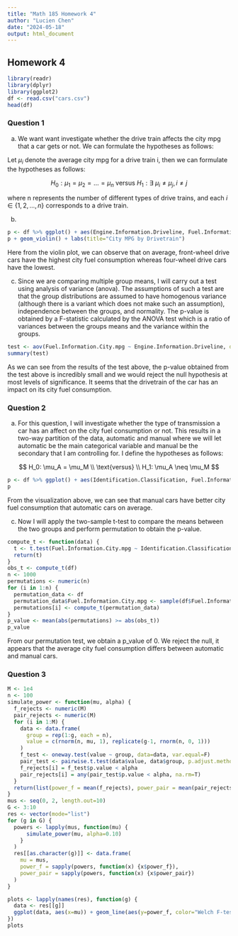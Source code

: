```yaml
---
title: "Math 185 Homework 4"
author: "Lucien Chen"
date: "2024-05-18"
output: html_document
---
```


## Homework 4

``` r
library(readr)
library(dplyr)
library(ggplot2)
df <- read.csv("cars.csv")
head(df)
```

### Question 1

a) We want want investigate whether the drive train affects the city mpg that a car gets or not. We can formulate the hypotheses as follows:

Let $\mu_i$ denote the average city mpg for a drive train i, then we can formulate the hypotheses as follows:

$$
H_0: \mu_1=\mu_2=\dots=\mu_n \text{ versus } H_1: \exists \ \mu_i \neq \mu_j, i \neq j 
$$

where n represents the number of different types of drive trains, and each $i \in \{1,2,...,n\}$ corresponds to a drive train.

b)
```r
p <- df %>% ggplot() + aes(Engine.Information.Driveline, Fuel.Information.City.mpg, color=Engine.Information.Driveline)
p + geom_violin() + labs(title="City MPG by Drivetrain")
```

Here from the violin plot, we can observe that on average, front-wheel drive cars have the highest city fuel consumption whereas four-wheel drive cars have the lowest.

c) Since we are comparing multiple group means, I will carry out a test using analysis of variance (anova). The assumptions of such a test are that the group distributions are assumed to have homogenous variance (although there is a variant which does not make such an assumption), independence between the groups, and normality. The p-value is obtained by a F-statistic calculated by the ANOVA test which is a ratio of variances between the groups means and the variance within the groups.

```r
test <- aov(Fuel.Information.City.mpg ~ Engine.Information.Driveline, data=df)
summary(test)
```
As we can see from the results of the test above, the p-value obtained from the test above is incredibly small and we would reject the null hypothesis at most levels of significance. It seems that the drivetrain of the car has an impact on its city fuel consumption.

### Question 2

a) For this question, I will investigate whether the type of transmission a car has an affect on the city fuel consumption or not. This results in a two-way partition of the data, automatic and manual where we will let automatic be the main categorical variable and manual be the secondary that I am controlling for. I define the hypotheses as follows:

$$
H_0: \mu_A = \mu_M
\\
\text{versus}
\\
H_1: \mu_A \neq \mu_M
$$

```r
p <- df %>% ggplot() + aes(Identification.Classification, Fuel.Information.City.mpg, color=Identification.Classification) + geom_boxplot()
p
```

From the visualization above, we can see that manual cars have better city fuel consumption that automatic cars on average.

c) Now I will apply the two-sample t-test to compare the means between the two groups and perform permutation to obtain the p-value.

```r
compute_t <- function(data) {
  t <- t.test(Fuel.Information.City.mpg ~ Identification.Classification, data=data)$statistic
  return(t)
}
obs_t <- compute_t(df)
n <- 1000
permutations <- numeric(n)
for (i in 1:n) {
  permutation_data <- df
  permutation_data$Fuel.Information.City.mpg <- sample(df$Fuel.Information.City.mpg)
  permutations[i] <- compute_t(permutation_data)
}
p_value <- mean(abs(permutations) >= abs(obs_t))
p_value
```

From our permutation test, we obtain a p_value of 0. We reject the null, it appears that the average city fuel consumption differs between automatic and manual cars.

### Question 3

```r
M <- 1e4
n <- 100
simulate_power <- function(mu, alpha) {
  f_rejects <- numeric(M)
  pair_rejects <- numeric(M)
  for (i in 1:M) {
    data <- data.frame(
      group = rep(1:g, each = n),
      value = c(rnorm(n, mu, 1), replicate(g-1, rnorm(n, 0, 1)))
    )
    f_test <- oneway.test(value ~ group, data=data, var.equal=F)
    pair_test <- pairwise.t.test(data$value, data$group, p.adjust.method="holm", pool.sd=F)
    f_rejects[i] = f_test$p.value < alpha
    pair_rejects[i] = any(pair_test$p.value < alpha, na.rm=T)
  }
  return(list(power_f = mean(f_rejects), power_pair = mean(pair_rejects)))
}
mus <- seq(0, 2, length.out=10)
G <- 3:10
res <- vector(mode="list")
for (g in G) {
  powers <- lapply(mus, function(mu) {
      simulate_power(mu, alpha=0.10)
    }
  )
  res[[as.character(g)]] <- data.frame(
    mu = mus,
    power_f = sapply(powers, function(x) {x$power_f}),
    power_pair = sapply(powers, function(x) {x$power_pair})
  )
}

plots <- lapply(names(res), function(g) {
  data <- res[[g]]
  ggplot(data, aes(x=mu)) + geom_line(aes(y=power_f, color="Welch F-test")) + geom_line(aes(y=power_pair, color="Pairwise Welch t-test with Holm's Correction")) + labs(title = paste("Power Comparison for g=", g))
})
plots
```
